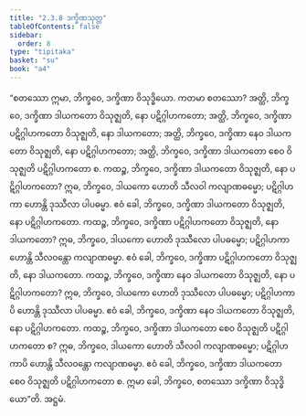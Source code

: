 ```yaml
---
title: "2.3.8 ဒက္ခိဏသုတ္တ"
tableOfContents: false
sidebar:
  order: 8
type: "tipitaka"
basket: "su"
book: "a4"
---
```



<DynamicBreadcrumb />

<Division number="78" book="a4" e="ch" v="15" p="392">

<Paragraph number="550" book="a4">
“စတဿော ဣမာ, ဘိက္ခဝေ, ဒက္ခိဏာ ဝိသုဒ္ဓိယော. ကတမာ စတဿော? အတ္ထိ, ဘိက္ခဝေ, ဒက္ခိဏာ ဒါယကတော ဝိသုဇ္ဈတိ, နော ပဋိဂ္ဂါဟကတော; အတ္ထိ, ဘိက္ခဝေ, ဒက္ခိဏာ ပဋိဂ္ဂါဟကတော ဝိသုဇ္ဈတိ, နော ဒါယကတော; အတ္ထိ, ဘိက္ခဝေ, ဒက္ခိဏာ နေဝ ဒါယကတော ဝိသုဇ္ဈတိ, နော ပဋိဂ္ဂါဟကတော; အတ္ထိ, ဘိက္ခဝေ, ဒက္ခိဏာ ဒါယကတော စေဝ ဝိသုဇ္ဈတိ ပဋိဂ္ဂါဟကတော စ.
</Paragraph>

<Paragraph number="551" book="a4">
ကထဉ္စ, ဘိက္ခဝေ, ဒက္ခိဏာ ဒါယကတော ဝိသုဇ္ဈတိ, နော ပဋိဂ္ဂါဟကတော? ဣဓ, ဘိက္ခဝေ, ဒါယကော ဟောတိ သီလဝါ ကလျာဏဓမ္မော; ပဋိဂ္ဂါဟကာ ဟောန္တိ ဒုဿီလာ ပါပဓမ္မာ. ဧဝံ ခေါ, ဘိက္ခဝေ, ဒက္ခိဏာ ဒါယကတော ဝိသုဇ္ဈတိ, နော ပဋိဂ္ဂါဟကတော.
</Paragraph>

<Paragraph number="552" book="a4">
ကထဉ္စ, ဘိက္ခဝေ, ဒက္ခိဏာ ပဋိဂ္ဂါဟကတော ဝိသုဇ္ဈတိ, နော ဒါယကတော? ဣဓ, ဘိက္ခဝေ, ဒါယကော ဟောတိ ဒုဿီလော ပါပဓမ္မော; ပဋိဂ္ဂါဟကာ ဟောန္တိ သီလဝန္တော ကလျာဏဓမ္မာ. ဧဝံ ခေါ, ဘိက္ခဝေ, ဒက္ခိဏာ ပဋိဂ္ဂါဟကတော ဝိသုဇ္ဈတိ, နော ဒါယကတော.
</Paragraph>

<Paragraph number="553" book="a4">
ကထဉ္စ, ဘိက္ခဝေ, ဒက္ခိဏာ နေဝ ဒါယကတော ဝိသုဇ္ဈတိ, နော ပဋိဂ္ဂါဟကတော? ဣဓ, ဘိက္ခဝေ, ဒါယကော ဟောတိ ဒုဿီလော ပါပဓမ္မော; ပဋိဂ္ဂါဟကာပိ ဟောန္တိ ဒုဿီလာ ပါပဓမ္မာ. ဧဝံ ခေါ, ဘိက္ခဝေ, ဒက္ခိဏာ နေဝ ဒါယကတော ဝိသုဇ္ဈတိ, နော ပဋိဂ္ဂါဟကတော.
</Paragraph>

<Paragraph number="554" book="a4">
ကထဉ္စ, ဘိက္ခဝေ, ဒက္ခိဏာ ဒါယကတော စေဝ ဝိသုဇ္ဈတိ ပဋိဂ္ဂါဟကတော စ? ဣဓ, ဘိက္ခဝေ, ဒါယကော ဟောတိ သီလဝါ ကလျာဏဓမ္မော; ပဋိဂ္ဂါဟကာပိ ဟောန္တိ သီလဝန္တော ကလျာဏဓမ္မာ. ဧဝံ ခေါ, ဘိက္ခဝေ, ဒက္ခိဏာ ဒါယကတော စေဝ ဝိသုဇ္ဈတိ ပဋိဂ္ဂါဟကတော စ. ဣမာ ခေါ, ဘိက္ခဝေ, စတဿော ဒက္ခိဏာ ဝိသုဒ္ဓိယော”တိ.

</Paragraph>
</Division>

<Paragraph number="555" type="center" book="a4">
အဋ္ဌမံ.
</Paragraph>